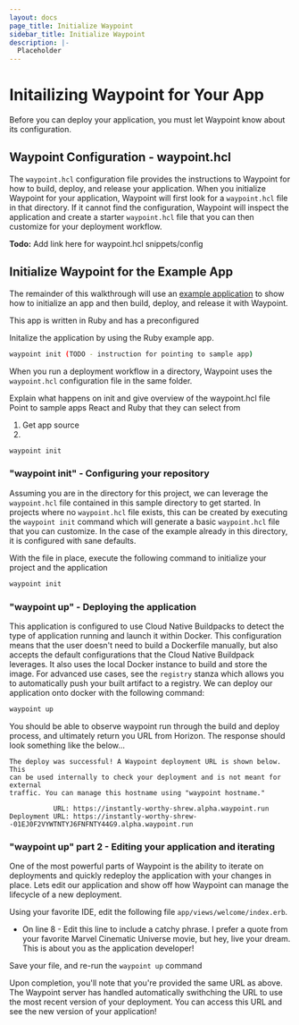 ```yaml
---
layout: docs
page_title: Initialize Waypoint
sidebar_title: Initialize Waypoint
description: |-
  Placeholder
---
```


# Initailizing Waypoint for Your App

Before you can deploy your application, you must let Waypoint know about its configuration.

## Waypoint Configuration - waypoint.hcl

The `waypoint.hcl` configuration file provides the instructions to Waypoint for how to build, deploy, and release your application. When you initialize Waypoint for your application, Waypoint will first look for a `waypoint.hcl` file in that directory. If it cannot find the configuration, Waypoint will inspect the application and create a starter `waypoint.hcl` file that you can then customize for your deployment workflow.

**Todo:** Add link here for waypoint.hcl snippets/config

## Initialize Waypoint for the Example App

The remainder of this walkthrough will use an [example application](https://github.com/hashicorp/waypoint-examples/tree/master/ruby) to show how to initialize an app and then build, deploy, and release it with Waypoint.

This app is written in Ruby and has a preconfigured

Initalize the application by using the Ruby example app.

```bash
waypoint init (TODO - instruction for pointing to sample app)
```

When you run a deployment workflow in a directory, Waypoint uses the `waypoint.hcl` configuration file in the same folder.

Explain what happens on init and give overview of the waypoint.hcl file
Point to sample apps React and Ruby that they can select from

1. Get app source
2.

```bash
waypoint init
```

### "waypoint init" - Configuring your repository

Assuming you are in the directory for this project, we can leverage the `waypoint.hcl` file contained in this sample directory to get started. In projects where no `waypoint.hcl` file exists, this can be created by executing the `waypoint init` command which will generate a basic `waypoint.hcl` file that you can customize. In the case of the example already in this directory, it is configured with sane defaults.

With the file in place, execute the following command to initialize your project and the application

```bash
waypoint init
```

### "waypoint up" - Deploying the application

This application is configured to use Cloud Native Buildpacks to detect the type of application running and launch it within Docker. This configuration means that the user doesn't need to build a Dockerfile manually, but also accepts the default configurations that the Cloud Native Buildpack leverages. It also uses the local Docker instance to build and store the image. For advanced use cases, see the `registry` stanza which allows you to automatically push your built artifact to a registry. We can deploy our application onto docker with the following command:

```bash
waypoint up
```

You should be able to observe waypoint run through the build and deploy process, and ultimately return you URL from Horizon. The response should look something like the below...

```
The deploy was successful! A Waypoint deployment URL is shown below. This
can be used internally to check your deployment and is not meant for external
traffic. You can manage this hostname using "waypoint hostname."

           URL: https://instantly-worthy-shrew.alpha.waypoint.run
Deployment URL: https://instantly-worthy-shrew--01EJ0F2VYWTNTYJ6FNFNTY44G9.alpha.waypoint.run
```

### "waypoint up" part 2 - Editing your application and iterating

One of the most powerful parts of Waypoint is the ability to iterate on deployments and quickly redeploy the application with your changes in place. Lets edit our application and show off how Waypoint can manage the lifecycle of a new deployment.

Using your favorite IDE, edit the following file `app/views/welcome/index.erb`.

- On line 8 - Edit this line to include a catchy phrase. I prefer a quote from your favorite Marvel Cinematic Universe movie, but hey, live your dream. This is about you as the application developer!

Save your file, and re-run the `waypoint up` command

Upon completion, you'll note that you're provided the same URL as above. The Waypoint server has handled automatically swithching the URL to use the most recent version of your deployment. You can access this URL and see the new version of your application!
